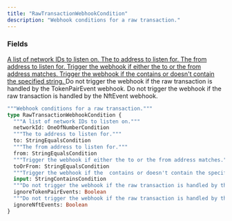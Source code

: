 ```yaml
---
title: "RawTransactionWebhookCondition"
description: "Webhook conditions for a raw transaction."
---
```


### Fields

<a href="/api-reference/types/oneofnumbercondition">
  <ResponseField name="networkId" type="OneOfNumberCondition">
    A list of network IDs to listen on.
  </ResponseField>
</a>

<a href="/api-reference/types/stringequalscondition">
  <ResponseField name="to" type="StringEqualsCondition">
    The to address to listen for.
  </ResponseField>
</a>

<a href="/api-reference/types/stringequalscondition">
  <ResponseField name="from" type="StringEqualsCondition">
    The from address to listen for.
  </ResponseField>
</a>

<a href="/api-reference/types/stringequalscondition">
  <ResponseField name="toOrFrom" type="StringEqualsCondition">
    Trigger the webhook if either the to or the from address matches.
  </ResponseField>
</a>

<a href="/api-reference/types/stringcontainscondition">
  <ResponseField name="input" type="StringContainsCondition">
    Trigger the webhook if the  contains or doesn&#39;t contain the specified string.
  </ResponseField>
</a>

<ResponseField name="ignoreTokenPairEvents" type="Boolean">
  Do not trigger the webhook if the raw transaction is handled by the TokenPairEvent webhook.
</ResponseField>

<ResponseField name="ignoreNftEvents" type="Boolean">
  Do not trigger the webhook if the raw transaction is handled by the NftEvent webhook.
</ResponseField>


```graphql RawTransactionWebhookCondition
"""Webhook conditions for a raw transaction."""
type RawTransactionWebhookCondition {
  """A list of network IDs to listen on."""
  networkId: OneOfNumberCondition
  """The to address to listen for."""
  to: StringEqualsCondition
  """The from address to listen for."""
  from: StringEqualsCondition
  """Trigger the webhook if either the to or the from address matches."""
  toOrFrom: StringEqualsCondition
  """Trigger the webhook if the  contains or doesn't contain the specified string."""
  input: StringContainsCondition
  """Do not trigger the webhook if the raw transaction is handled by the TokenPairEvent webhook."""
  ignoreTokenPairEvents: Boolean
  """Do not trigger the webhook if the raw transaction is handled by the NftEvent webhook."""
  ignoreNftEvents: Boolean
}
```
